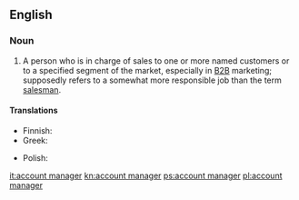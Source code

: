 ==English==

===Noun===
{{en-noun|s}}

# {{lb|en|business}} A person who is in charge of sales to one or more named customers or to a specified segment of the market, especially in [[B2B]] marketing; supposedly refers to a somewhat more responsible job than the term [[salesman]].

====Translations====
{{trans-top|person in charge of sales}}
* Finnish: {{t|fi|yhteyspäällikkö}}
* Greek: {{t|el|υπεύθυνος διαχείρισης λογαριασμών|m|sc=Grek}}
{{trans-mid}}
* Polish: {{t+|pl|opiekun klienta|m}}
{{trans-bottom}}

[[it:account manager]]
[[kn:account manager]]
[[ps:account manager]]
[[pl:account manager]]